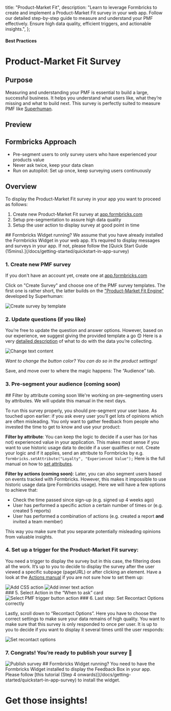 

  title: "Product-Market Fit",
  description: "Learn to leverage Formbricks to create and implement a Product-Market Fit survey in your web app. Follow our detailed step-by-step guide to measure and understand your PMF effectively. Ensure high data quality, efficient triggers, and actionable insights.",
};

#### Best Practices

# Product-Market Fit Survey

## Purpose

Measuring and understanding your PMF is essential to build a large, successful business. It helps you understand what users like, what they’re missing and what to build next. This survey is perfectly suited to measure PMF like [Superhuman](https://review.firstround.com/how-superhuman-built-an-engine-to-find-product-market-fit).

## Preview

<DemoPreview template="Product Market Fit (Superhuman)" />

## Formbricks Approach

- Pre-segment users to only survey users who have experienced your products value
- Never ask twice, keep your data clean
- Run on autopilot: Set up once, keep surveying users continuously

## Overview

To display the Product-Market Fit survey in your app you want to proceed as follows:

1. Create new Product-Market Fit survey at [app.formbricks.com](http://app.formbricks.com/)
2. Setup pre-segmentation to assure high data quality
3. Setup the user action to display survey at good point in time

<Note>
  ## Formbricks Widget running? 
  We assume that you have already installed the Formbricks Widget in your web app. It’s required to display messages
  and surveys in your app. If not, please follow the [Quick Start Guide (15mins).](/docs/getting-started/quickstart-in-app-survey)
</Note>

### 1. Create new PMF survey

If you don't have an account yet, create one at [app.formbricks.com](https://app.formbricks.com/auth/signup)

Click on "Create Survey" and choose one of the PMF survey templates. The first one is rather short, the latter builds on the ["Product-Market Fit Engine"](https://review.firstround.com/how-superhuman-built-an-engine-to-find-product-market-fit) developed by Superhuman:

<Image
  src={CreateSurvey}
  alt="Create survey by template"
  quality="100"
  className="rounded-lg max-w-full sm:max-w-3xl"
/>

### 2. Update questions (if you like)

You’re free to update the question and answer options. However, based on our experience, we suggest giving the provided template a go 😊 Here is a very [detailed description](https://coda.io/@rahulvohra/superhuman-product-market-fit-engine) of what to do with the data you’re collecting.

<Image
  src={ChangeText}
  alt="Change text content"
  quality="100"
  className="rounded-lg max-w-full sm:max-w-3xl"
/>

_Want to change the button color? You can do so in the product settings!_

Save, and move over to where the magic happens: The “Audience” tab.

### 3. Pre-segment your audience (coming soon)

<Note>
  ## Filter by attribute coming soon 
  We're working on pre-segmenting users by attributes. We will update this manual in the next days.
</Note>

To run this survey properly, you should pre-segment your user base. As touched upon earlier: if you ask every user you’ll get lots of opinions which are often misleading. You only want to gather feedback from people who invested the time to get to know and use your product:

**Filter by attribute**: You can keep the logic to decide if a user has (or has not) experienced value in your application. This makes most sense if you want to use historic usage data to decide if a user qualifies or not. Create your logic and if it applies, send an attribute to Formbricks by e.g. `formbricks.setAttribute("Loyalty", "Experienced Value");` Here is the full manual on how to [set attributes](/docs/attributes/custom-attributes).

**Filter by actions (coming soon)**: Later, you can also segment users based on events tracked with Formbricks. However, this makes it impossible to use historic usage data (pre Formbricks usage). Here we will have a few options to achieve that:

- Check the time passed since sign-up (e.g. signed up 4 weeks ago)
- User has performed a specific action a certain number of times or (e.g. created 5 reports)
- User has performed a combination of actions (e.g. created a report **and** invited a team member)

This way you make sure that you separate potentially misleading opinions from valuable insights.

### 4. Set up a trigger for the Product-Market Fit survey:

You need a trigger to display the survey but in this case, the filtering does all the work. It’s up to you to decide to display the survey after the user viewed a specific subpage (pageURL) or after clicking an element. Have a look at the [Actions manual](/docs/actions/why) if you are not sure how to set them up:
<Col>
<div>
  <Image src={ActionCSS} alt="Add CSS action" quality="100" className="rounded-lg max-w-full sm:max-w-3xl" />
  <Image
    src={ActionPageurl}
    alt="Add inner text action"
    quality="100"
    className="rounded-lg max-w-full sm:max-w-3xl"
  />
</div>
</Col>
### 5. Select Action in the “When to ask” card
<Col>
<Image
  src={SelectAction}
  alt="Select PMF trigger button action"
  quality="100"
  className="rounded-lg max-w-full sm:max-w-3xl"
/>
</Col>
### 6. Last step: Set Recontact Options correctly

Lastly, scroll down to “Recontact Options”. Here you have to choose the correct settings to make sure your data remains of high quality. You want to make sure that this survey is only responded to once per user. It is up to you to decide if you want to display it several times until the user responds:

<Image
  src={RecontactOptions}
  alt="Set recontact options"
  quality="100"
  className="rounded-lg max-w-full sm:max-w-3xl"
/>

### 7. Congrats! You’re ready to publish your survey 💃

<Image src={Publish} alt="Publish survey" quality="100" className="rounded-lg max-w-full sm:max-w-3xl" />

<Note>
  ## Formbricks Widget running? 
  You need to have the Formbricks Widget installed to display the Feedback Box in your app. Please follow [this
  tutorial (Step 4 onwards)](/docs/getting-started/quickstart-in-app-survey) to install the widget.
</Note>

###

# Get those insights!
